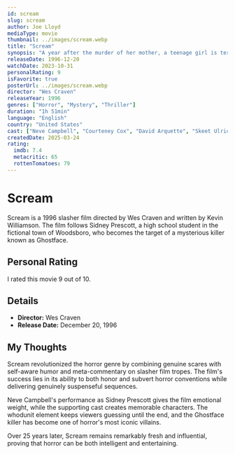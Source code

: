 ```yaml
---
id: scream
slug: scream
author: Joe Lloyd
mediaType: movie
thumbnail: ../images/scream.webp
title: "Scream"
synopsis: "A year after the murder of her mother, a teenage girl is terrorized by a new killer, who targets the girl and her friends by using horror films as part of a deadly game."
releaseDate: 1996-12-20
watchDate: 2023-10-31
personalRating: 9
isFavorite: true
posterUrl: ../images/scream.webp
director: "Wes Craven"
releaseYear: 1996
genres: ["Horror", "Mystery", "Thriller"]
duration: "1h 51min"
language: "English"
country: "United States"
cast: ["Neve Campbell", "Courteney Cox", "David Arquette", "Skeet Ulrich", "Matthew Lillard", "Drew Barrymore", "Jamie Kennedy", "Rose McGowan"]
createdDate: 2025-03-24
rating:
  imdb: 7.4
  metacritic: 65
  rottenTomatoes: 79
---
```


# Scream

Scream is a 1996 slasher film directed by Wes Craven and written by Kevin Williamson. The film follows Sidney Prescott, a high school student in the fictional town of Woodsboro, who becomes the target of a mysterious killer known as Ghostface.

## Personal Rating

I rated this movie 9 out of 10.

## Details

- **Director:** Wes Craven
- **Release Date:** December 20, 1996

## My Thoughts

Scream revolutionized the horror genre by combining genuine scares with self-aware humor and meta-commentary on slasher film tropes. The film's success lies in its ability to both honor and subvert horror conventions while delivering genuinely suspenseful sequences.

Neve Campbell's performance as Sidney Prescott gives the film emotional weight, while the supporting cast creates memorable characters. The whodunit element keeps viewers guessing until the end, and the Ghostface killer has become one of horror's most iconic villains.

Over 25 years later, Scream remains remarkably fresh and influential, proving that horror can be both intelligent and entertaining.
